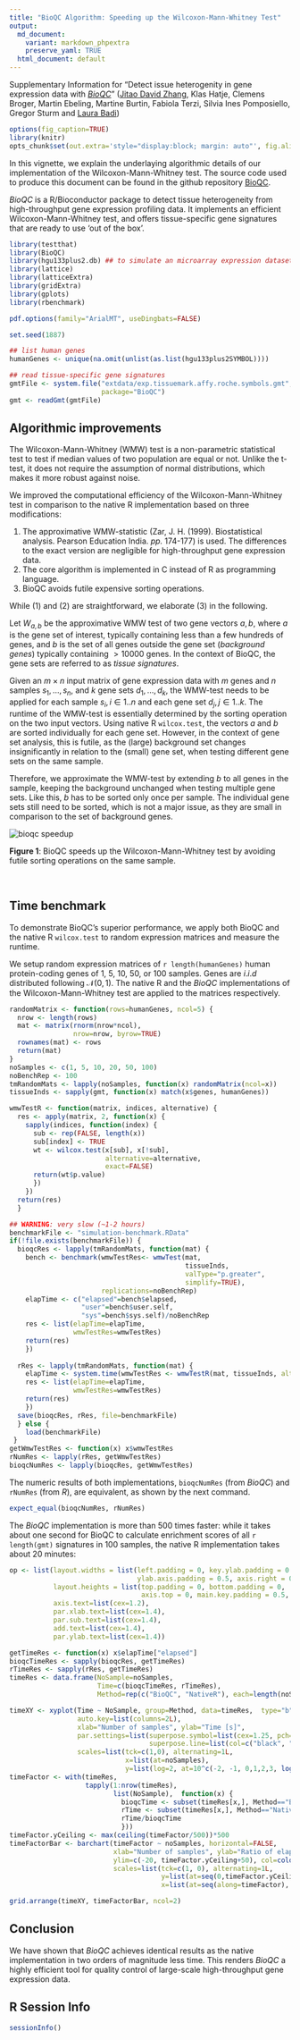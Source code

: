 ```yaml
---
title: "BioQC Algorithm: Speeding up the Wilcoxon-Mann-Whitney Test"
output: 
  md_document:
    variant: markdown_phpextra
    preserve_yaml: TRUE
  html_document: default
---
```

Supplementary Information for "Detect issue heterogenity in gene expression data with [*BioQC*](https://github.com/Accio/BioQC)" ([Jitao David Zhang](mailto:jitao_david.zhang@roche.com), Klas Hatje, Clemens Broger, Martin Ebeling, Martine Burtin, Fabiola Terzi, Silvia Ines Pomposiello, Gregor Sturm and [Laura Badi](laura.badi@roche.com))


```r
options(fig_caption=TRUE)
library(knitr)
opts_chunk$set(out.extra='style="display:block; margin: auto"', fig.align="center")
```

In this vignette, we explain the underlaying algorithmic details of our implementation of the Wilcoxon-Mann-Whitney test. The source code used to produce this document can be found in the github repository [BioQC](https://github.com/Accio/BioQC/vignettes).

*BioQC* is a R/Bioconductor package to detect tissue heterogeneity from high-throughput gene expression profiling data. It implements an efficient Wilcoxon-Mann-Whitney test, and offers tissue-specific gene signatures that are ready to use 'out of the box'.


```r
library(testthat)
library(BioQC)
library(hgu133plus2.db) ## to simulate an microarray expression dataset
library(lattice)
library(latticeExtra)
library(gridExtra)
library(gplots)
library(rbenchmark)

pdf.options(family="ArialMT", useDingbats=FALSE)

set.seed(1887)

## list human genes
humanGenes <- unique(na.omit(unlist(as.list(hgu133plus2SYMBOL))))

## read tissue-specific gene signatures
gmtFile <- system.file("extdata/exp.tissuemark.affy.roche.symbols.gmt",
                       package="BioQC")
gmt <- readGmt(gmtFile)
```


Algorithmic improvements
------------------------

The Wilcoxon-Mann-Whitney (WMW) test is a non-parametric statistical test to test if median values of two population are equal or not. Unlike the t-test, it does not require the assumption of normal distributions, which makes it more robust against noise. 

We improved the computational efficiency of the Wilcoxon-Mann-Whitney test in comparison to the native R implementation based on three modifications:

1. The approximative WMW-statistic (Zar, J. H. (1999). Biostatistical analysis. Pearson Education India. *pp.* 174-177) is used. The differences to the exact version are negligible for high-throughput gene expression data. 
2. The core algorithm is implemented in C instead of R as programming language.
3. BioQC avoids futile expensive sorting operations.

While (1) and (2) are straightforward, we elaborate (3) in the following. 

Let $W_{a,b}$ be the approximative WMW test of two gene vectors $a,b$, where $a$ is the gene set of interest, typically containing less than a few hundreds of genes, and $b$ is the set of all genes outside the gene set (*background genes*) typically containing $>10000$ genes. In the context of BioQC, the gene sets are referred to as *tissue signatures*.  

Given an  $m \times n$ input matrix of gene expression data with $m$ genes and $n$ samples $s_1, \dots, s_n$, and $k$ gene sets $d_1, \dots, d_k$, the WMW-test needs to be applied for each sample $s_i, i \in 1..n$ and each gene set $d_j, j \in 1..k$. The runtime of the WMW-test is essentially determined by the sorting operation on the two input vectors. Using native R `wilcox.test`, the vectors $a$ and $b$ are sorted individually for each gene set. However, in the context of gene set analysis, this is futile, as the (large) background set changes insignificantly in relation to the (small) gene set, when testing different gene sets on the same sample. 

Therefore, we approximate the WMW-test by extending $b$ to all genes in the sample, keeping the background unchanged when testing multiple gene sets. Like this, $b$ has to be sorted only once per sample.
The individual gene sets still need to be sorted, which is not a major issue, as they are small in comparison to the set of background genes. 

<img src="bioqc-efficiency_files/wmw-speedup.svg" style="display:block; margin: auto" alt="bioqc speedup" />
<p class="caption">**Figure 1**: BioQC speeds up the Wilcoxon-Mann-Whitney test by avoiding futile sorting operations on the same sample.</p>

&nbsp;



Time benchmark
--------------

To demonstrate BioQC's superior performance, we apply both BioQC and the native R `wilcox.test` to random expression matrices and measure the runtime. 

We setup random expression matrices of `r length(humanGenes)` human protein-coding genes of 1, 5, 10, 50, or 100 samples. Genes  are $i.i.d$ distributed following $\mathcal{N}(0,1)$. The native R and the *BioQC* implementations of the Wilcoxon-Mann-Whitney test are applied to the matrices respectively.


```r
randomMatrix <- function(rows=humanGenes, ncol=5) {
  nrow <- length(rows)
  mat <- matrix(rnorm(nrow*ncol),
                nrow=nrow, byrow=TRUE)
  rownames(mat) <- rows
  return(mat)
}
noSamples <- c(1, 5, 10, 20, 50, 100)
noBenchRep <- 100
tmRandomMats <- lapply(noSamples, function(x) randomMatrix(ncol=x))
tissueInds <- sapply(gmt, function(x) match(x$genes, humanGenes))

wmwTestR <- function(matrix, indices, alternative) {
  res <- apply(matrix, 2, function(x) {
    sapply(indices, function(index) {
      sub <- rep(FALSE, length(x))
      sub[index] <- TRUE
      wt <- wilcox.test(x[sub], x[!sub],
                        alternative=alternative,
                        exact=FALSE)
      return(wt$p.value)
      })
    })
  return(res)
  }

## WARNING: very slow (~1-2 hours)
benchmarkFile <- "simulation-benchmark.RData"
if(!file.exists(benchmarkFile)) {
  bioqcRes <- lapply(tmRandomMats, function(mat) {
    bench <- benchmark(wmwTestRes<- wmwTest(mat,
                                            tissueInds,
                                            valType="p.greater",
                                            simplify=TRUE),
                       replications=noBenchRep)
    elapTime <- c("elapsed"=bench$elapsed,
                  "user"=bench$user.self,
                  "sys"=bench$sys.self)/noBenchRep
    res <- list(elapTime=elapTime,
                wmwTestRes=wmwTestRes)
    return(res)
    })
  
  rRes <- lapply(tmRandomMats, function(mat) {
    elapTime <- system.time(wmwTestRes <- wmwTestR(mat, tissueInds, alternative="greater"))
    res <- list(elapTime=elapTime,
                wmwTestRes=wmwTestRes)
    return(res)
    })
  save(bioqcRes, rRes, file=benchmarkFile)
  } else {
    load(benchmarkFile)
 }
getWmwTestRes <- function(x) x$wmwTestRes
rNumRes <- lapply(rRes, getWmwTestRes)
bioqcNumRes <- lapply(bioqcRes, getWmwTestRes)
```

The numeric results of both implementations, `bioqcNumRes` (from *BioQC*) and `rNumRes` (from *R*), are equivalent, as shown by the next command.

```r
expect_equal(bioqcNumRes, rNumRes)
```

The *BioQC* implementation is more than 500 times faster: while it takes about one second for BioQC to calculate enrichment scores of all `r length(gmt)` signatures in 100 samples, the native R implementation takes about 20 minutes: 

```r
op <- list(layout.widths = list(left.padding = 0, key.ylab.padding = 0.5,
                                ylab.axis.padding = 0.5, axis.right = 0.5, right.padding = 0),
           layout.heights = list(top.padding = 0, bottom.padding = 0,
                                 axis.top = 0, main.key.padding = 0.5, key.axis.padding = 0.5),
           axis.text=list(cex=1.2),
           par.xlab.text=list(cex=1.4),
           par.sub.text=list(cex=1.4),
           add.text=list(cex=1.4),
           par.ylab.text=list(cex=1.4))
```

```r
getTimeRes <- function(x) x$elapTime["elapsed"]
bioqcTimeRes <- sapply(bioqcRes, getTimeRes)
rTimeRes <- sapply(rRes, getTimeRes)
timeRes <- data.frame(NoSample=noSamples,
                      Time=c(bioqcTimeRes, rTimeRes),
                      Method=rep(c("BioQC", "NativeR"), each=length(noSamples)))

timeXY <- xyplot(Time ~ NoSample, group=Method, data=timeRes,  type="b",
                 auto.key=list(columns=2L),
                 xlab="Number of samples", ylab="Time [s]",
                 par.settings=list(superpose.symbol=list(cex=1.25, pch=16, col=c("black", "red")),
                                   superpose.line=list(col=c("black", "red"))),
                 scales=list(tck=c(1,0), alternating=1L,
                             x=list(at=noSamples),
                             y=list(log=2, at=10^c(-2, -1, 0,1,2,3, log10(2000)), labels=c(0.01, 0.1, 1, 10,100,1000, 2000))))
timeFactor <- with(timeRes,
                   tapply(1:nrow(timeRes),
                          list(NoSample),  function(x) {
                            bioqcTime <- subset(timeRes[x,], Method=="BioQC")$Time
                            rTime <- subset(timeRes[x,], Method=="NativeR")$Time
                            rTime/bioqcTime
                            }))
timeFactor.yCeiling <- max(ceiling(timeFactor/500))*500
timeFactorBar <- barchart(timeFactor ~ noSamples, horizontal=FALSE,
                          xlab="Number of samples", ylab="Ratio of elapsed time [R/BioQC]",
                          ylim=c(-20, timeFactor.yCeiling+50), col=colorRampPalette(c("lightblue", "navyblue"))(length(noSamples)),
                          scales=list(tck=c(1, 0), alternating=1L,
                                      y=list(at=seq(0,timeFactor.yCeiling, by=500)),
                                      x=list(at=seq(along=timeFactor), labels=noSamples)))

grid.arrange(timeXY, timeFactorBar, ncol=2)

```


Conclusion
----------
We have shown that *BioQC* achieves identical results as the native implementation in two orders of magnitude less time. This renders *BioQC* a highly efficient tool for quality control of large-scale high-throughput gene expression data.


R Session Info
----------------
```r
sessionInfo()
```
